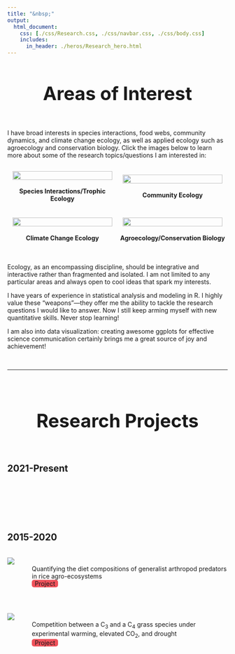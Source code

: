 ```yaml
---
title: "&nbsp;"
output:
  html_document:
    css: [./css/Research.css, ./css/navbar.css, ./css/body.css]
    includes:
      in_header: ./heros/Research_hero.html
---
```


<style>
.External_link{
  border-radius: 5px;
  border: none;
  text-align: center;
  text-decoration: none;
  display: inline-block;
  width: 60px;
  background-color: #EF525B;
}

h1 {text-align: center !important; 
   font-weight: bold !important; 
   font-size: 42px !important}
   
:target {
    display: block;    
    position: relative;     
    top: -150px;
    visibility: hidden;
}

li { list-style: disc; }

li li {
  list-style: none; /* Remove default bullets */
}

li li::before {
  content: "-"; 
  font-weight: bold; /* If you want it to be bold */
  display: inline-block; 
  width: 1em; 
  margin-left: -1em; 
}
</style> 

# Areas of Interest
<div style="height: 1em;"></div>

I have broad interests in species interactions, food webs, community dynamics, and climate change ecology, as well as applied ecology such as agroecology and conservation biology. Click the images below to learn more about some of the research topics/questions I am interested in:

<div style="height: 1em;"></div>

<div style="display: flex; margin: auto;">

<div style="width: 50%; margin: auto; text-align: center;">
<a href="./Research Interests/Species_interactions_trophic_ecology.html" target="_blank"><img src="./Research Interests/Species_interactions_trophic_ecology.JPG" style="width: 95%; height: auto; border-radius: 3px;"></a>
<div style="height: 0.25em;"></div>
__Species Interactions/Trophic Ecology__
</div>

<div style="width: 50%; margin: auto; text-align: center;">
<a href="./Research Interests/Community_ecology.html" target="_blank"><img src="./Research Interests/Community_ecology.JPG" style="width: 95%; height: auto; border-radius: 3px;"></a>
<div style="height: 0.25em;"></div>
__Community Ecology__
</div>

</div>

<div style="height: 1.5em;"></div>

<div style="display: flex; margin: auto;">

<div style="width: 50%; margin: auto; text-align: center;">
<a href="./Research Interests/Climate_change_ecology.html" target="_blank"><img src="./Research Interests/Climate_change_ecology.JPG" style="width: 95%; height: auto; border-radius: 3px;"></a>
<div style="height: 0.25em;"></div>
__Climate Change Ecology__
</div>

<div style="width: 50%; margin: auto; text-align: center;">
<a href="./Research Interests/Agroecology_conservation_biology.html" target="_blank"><img src="./Research Interests/Agroecology_conservation_biology.JPG" style="width: 95%; height: auto; border-radius: 3px;"></a>
<div style="height: 0.25em;"></div>
__Agroecology/Conservation Biology__
</div>

</div>

<div style="height: 1.5em;"></div>

Ecology, as an encompassing discipline, should be integrative and interactive rather than fragmented and isolated. I am not limited to any particular areas and always open to cool ideas that spark my interests.

I have years of experience in statistical analysis and modeling in R. I highly value these "weapons"—they offer me the ability to tackle the research questions I would like to answer. Now I still keep arming myself with new quantitative skills. Never stop learning!

I am also into data visualization: creating awesome ggplots for effective science communication certainly brings me a great source of joy and achievement!

<!-- To put it in a broad context, I would like to adopt **multiple approaches** (observational, experimental, and modeling) to examine how **multiple drivers** (abotic and biotic) affect **multi-trophic interactions** (primary producer, herbivore, predator, parasitoid, detritivore, and decomposer), and how these effects may scale up to influence the properties at **multiple biological levels of organization** (individual, population, community, and ecosystem) and over **multiple temporal and spatial scales** (organismal, ecological, and evolutionary; local, regional, geographical, and global). -->

<br>
<hr>
<br>

# Research Projects
<div style="height: 1em;"></div>

## 2021-Present
<!-- Earthworm stable isotope niche -->
<!-- Pest consumption by GAPs -->
<br>
<br>
<br>
<br>
<br>

## 2015-2020
<br>
<div style="display: flex;">
<img src="./Research Projects/2015-2020/Rice.JPG" style="max-width: 200px; max-height: 150px; width:auto; height:auto">
<div style="padding-left: 40px; padding-top: 0.2em;">
Quantifying the diet compositions of generalist arthropod predators in rice agro-ecosystems <br>
<a class="External_link btn btn-primary btn-outline btn-xs" href="./Research Projects/2015-2020/Rice.html" target="_blank">Project</a>
</div>
</div>

<br>

<div style="display: flex;">
<img src="./Research Projects/2015-2020/Grass.JPG" style="max-width: 200px; max-height: 150px; width:auto; height:auto">
<div style="padding-left: 40px; padding-top: 0.2em;">
Competition between a C~3~ and a C~4~ grass species under experimental warming, elevated CO~2~, and drought <br>
<a class="External_link btn btn-primary btn-outline btn-xs" href="./Research Projects/2015-2020/Grass.html" target="_blank">Project</a>
</div>
</div>


